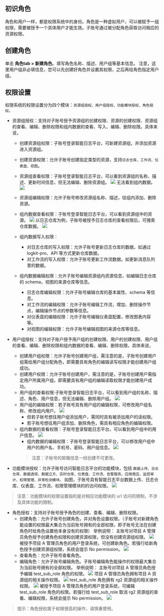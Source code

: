 ## 初识角色
角色和用户一样，都是权限系统中的身份。角色是一种虚拟用户，可以被赋予一组权限，需要被授予一个具体用户才能生效。子账号通过被分配角色获取访问相应的资源权限。

## 创建角色

单击 **角色tab > 新建角色**。填写角色名称、描述、用户组等基本信息。
注意，这里用户组非必填信息，您可以先创建好角色并设置其权限，之后再给角色指定用户组。

## 权限设置

权限系统的权限设置分为四个模块：`资源组授权、用户组授权、功能模块授权、角色授权。`

* 资源组授权：支持对子账号授予资源组的创建权限、资源的创建权限、资源组的查看、编辑、删除权限和组内数据的查看、写入、编辑、删除权限。具体来说，
  * 创建资源组权限：子账号登录智能日志平台，可新建资源组，并添加资源进入资源组。
  * 创建资源权限：允许子账号创建指定类型的资源，支持`日志仓库、工作流、仪表盘、视图`。
  * 资源组查看权限：子账号登录智能日志平台，可以看到资源组的名称、描述、更新时间信息，但无法编辑、删除资源组。
![](https://pandora-kibana.qiniu.com/authorization/rg_read.png)
无法看到组内数据。
![](https://pandora-kibana.qiniu.com/authorization/rg_read2.png)
  * 资源组编辑权限：允许子账号修改资源组名称、描述，往组内添加、删除资源。
  * 组内数据查看权限：子账号登录智能日志平台，可以看到资源组中的资源。
  ![](https://pandora-kibana.qiniu.com/authorization/rg_data_read2.png)
	以日志仓库为例，子账号被授予日志仓库的查看权限后，可搜索仓库数据。
	![](https://pandora-kibana.qiniu.com/authorization/rg_data_read1.png)
  * 组内数据写入权限：
  
       * 对日志仓库的写入权限：允许子账号更新日志仓库的数据，如通过 logkit-pro、API 等方式更新仓库数据。
       * 对工作流的写入权限：允许子账号更新工作流数据。如更新消息队列里的数据。  
  
  * 组内数据编辑权限：允许子账号编辑资源组内资源信息，如编辑日志仓库的 schema，视图的来源仓库等信息。
       * 日志仓库编辑权限：允许子账号编辑仓库的基本属性、schema 等信息。
       *  对工作流的编辑权限：允许子账号编辑工作流，增加、删除操作节点，编辑操作节点的参数等信息。
       * 对仪表盘的编辑权限：允许子账号编辑仪表盘配置，修改图表内容等。
       * 对视图的编辑权限：允许子账号编辑视图的来源仓库等信息。
	
* 用户组授权：支持对子账户授予用户组的创建权限、用户的创建权限、用户组的查看、编辑、删除权限和组内数据的查看、编辑、删除权限。具体来说，
  * 创建用户组权限：允许子账号创建用户组，需注意的是，子账号创建用户组需给用户组分配角色，即需要具有角色的编辑读写权限才能创建用户组成功。
  * 创建用户权限：允许子账号创建用户，需注意的是，子账号创建用户需指定用户所属用户组，即需要具有用户组的编辑读取权限才能创建用户成功。
  * 用户组的查看权限:子账号登录智能日志平台，可以看到用户组的名称、描述、角色、用户信息，但无法编辑、删除用户组。
  ![](https://pandora-kibana.qiniu.com/authorization/ug_read1.png)
  * 用户组的编辑权限：若子账号具有用户组的编辑权限，可修改用户组名称、修改组内用户。
  ![](https://pandora-kibana.qiniu.com/authorization/ug_edit.png)
      * 但若子账号想往用户组添加用户，需同时具有被添加用户的读权限。
      * 若子账号想往用户组添加、删除角色，需具有相应角色的编辑权限。
  * 组内数据的查看权限：子账号登录智能日志平台，可以看到用户组中的用户信息。
      ![](https://pandora-kibana.qiniu.com/authorization/ug_data_read.png)
	* 组内数据的编辑权限：子账号登录智能日志平台，可以修改用户组中用户的用户名、手机号、密码、用户组信息。
	    ![](https://pandora-kibana.qiniu.com/authorization/ug_data_edit.png)	
	> 注意：子账号的邮箱信息一经创建不可更改。
	
* 功能模块授权：允许子账号访问智能日志平台的功能模块，包括 `数据上传、日志仓库、数据透视、数据立方、实时仓库、仪表盘、工作流、告警服务、应用商店、监控审计、权限管理、异常检测模块。`
  如图，子账号具有智能日志平台数据上传、日志仓库、仪表盘、工作流、权限管理模块的的访问权限。
	![](https://pandora-kibana.qiniu.com/authorization/url_read.png)
> 注意：功能模块的权限设置指的是对相应功能模块的 url 访问的限制，不涉及具体功能的限制。

* 角色授权：支持对子账号授予角色的创建、查看、编辑、删除权限。
   * 创建角色：允许子账号创建角色，并对角色设置权限。（子账号对新建角色能设置的权限最大集合为当前账号拥有的全部权限，即子账号无法在创建角色时给角色设置他本身没有的权限）
   举例说明：
	 主账号对项目 A 管理员角色授予创建角色权限和创建资源权限，但没有创建资源组权限。
	 ![](https://pandora-kibana.qiniu.com/authorization/new_role1.png)
	 被授予项目 A 管理员角色的用户登录系统，可创建新角色。若强行给新角色授予创建资源组权限，系统会提示 No permission。
	 ![](https://pandora-kibana.qiniu.com/authorization/new_role2.png)
   * 查看角色：允许子账号查看角色。
   * 编辑角色：允许子账号编辑角色。子账号编辑角色能操作的权限最大集合为当前账号拥有的全部权限。
   举例说明：
	 主账号对项目 A 管理员角色授予编辑 test_sub_role 角色的权限。
	 ![](https://pandora-kibana.qiniu.com/authorization/edit_role.png)
	 项目 A 管理员角色拥有项目 A 资源组的相关操作权限。
	 ![](https://pandora-kibana.qiniu.com/authorization/edit_role1.png)
	 test_sub_role 角色拥有 rg2 资源组的相关操作权限。
   ![](https://pandora-kibana.qiniu.com/authorization/edit_role1.png)
	 被授予项目 A 管理员角色的用户登录系统，可编辑 test_sub_role 角色的权限。若强行给 test_sub_role 取消 rg2 资源组的查看、编辑权限，系统会提示 No permission。
   ![](https://pandora-kibana.qiniu.com/authorization/edit_role3.png)
> 提示：角色授权属于权限很高的操作，请慎重使用。




